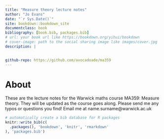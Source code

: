```yaml
---
title: "Measure theory lecture notes"
author: "Jo Evans"
date: "`r Sys.Date()`"
site: bookdown::bookdown_site
documentclass: book
bibliography: [book.bib, packages.bib]
# url: your book url like https://bookdown.org/yihui/bookdown
# cover-image: path to the social sharing image like images/cover.jpg
description: |
  

github-repo: https://github.com/avocadoade/ma359
---
```


# About {-}

These are the lecture notes for the Warwick maths course MA359: Measure theory. They will be updated as the course goes along. Please send me any typos or questions you find! Email me at name.surname@warwick.ac.uk 

```r
# automatically create a bib database for R packages
knitr::write_bib(c(
  .packages(), 'bookdown', 'knitr', 'rmarkdown'
), 'packages.bib')
```
